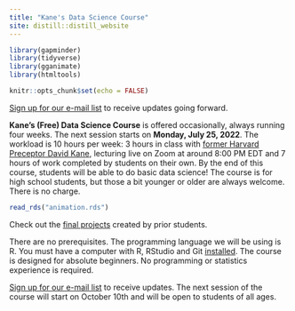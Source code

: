 ```yaml
---
title: "Kane's Data Science Course"
site: distill::distill_website
---
```


```r
library(gapminder)
library(tidyverse)
library(gganimate)
library(htmltools)

knitr::opts_chunk$set(echo = FALSE)
```

[Sign up for our e-mail list](https://davidkane.substack.com/embed) to receive updates going forward. 

**Kane's (Free) Data Science Course** is offered occasionally, always running four weeks. The next session starts on **Monday, July 25, 2022**. The workload is 10 hours per week: 3 hours in class with [former Harvard Preceptor David Kane](https://www.davidkane.info/), lecturing live on Zoom at around 8:00 PM EDT and 7 hours of work completed by students on their own. By the end of this course, students will be able to do basic data science! The course is for high school students, but those a bit younger or older are always welcome. There is no charge.


```r
read_rds("animation.rds")
```

Check out the [final projects](https://bootcamp.davidkane.info/projects.html) created by prior students. 

There are no prerequisites. The programming language we will be using is R. You must have a computer with R, RStudio and Git [installed](https://happygitwithr.com). The course is designed for absolute beginners. No programming or statistics experience is required.

[Sign up for our e-mail list](https://davidkane.substack.com/embed) to receive updates. The next session of the course will start on October 10th and will be open to students of all ages.


